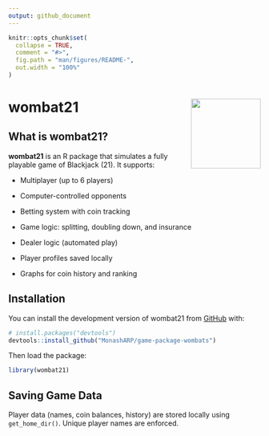 ```yaml
---
output: github_document
---
```


<!-- README.md is generated from README.Rmd. Please edit that file -->

```r
knitr::opts_chunk$set(
  collapse = TRUE,
  comment = "#>",
  fig.path = "man/figures/README-",
  out.width = "100%"
)
```

# wombat21 <img src="WOMBAT.png" align="right" height="139" alt="" />

<!-- badges: start -->

<!-- badges: end -->

## What is wombat21?

**wombat21** is an R package that simulates a fully playable game of Blackjack (21). It supports:

-    Multiplayer (up to 6 players)

-    Computer-controlled opponents

-    Betting system with coin tracking

-    Game logic: splitting, doubling down, and insurance

-    Dealer logic (automated play)

-    Player profiles saved locally

-    Graphs for coin history and ranking

## Installation

You can install the development version of wombat21 from [GitHub](https://github.com/) with:

``` r
# install.packages("devtools")
devtools::install_github("MonashARP/game-package-wombats")
```

Then load the package:

``` r
library(wombat21)
```

## Saving Game Data

Player data (names, coin balances, history) are stored locally using `get_home_dir()`. Unique player names are enforced.
